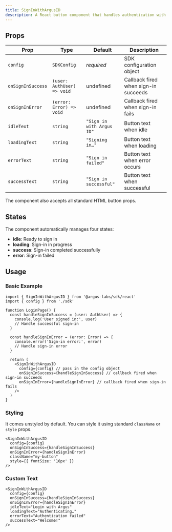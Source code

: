```yaml
---
title: SignInWithArgusID
description: A React button component that handles authentication with Argus ID.
---
```


## Props

| Prop              | Type                       | Default                   | Description                          |
| ----------------- | -------------------------- | ------------------------- | ------------------------------------ |
| `config`          | `SDKConfig`                | _required_                | SDK configuration object             |
| `onSignInSuccess` | `(user: AuthUser) => void` | undefined                 | Callback fired when sign-in succeeds |
| `onSignInError`   | `(error: Error) => void`   | undefined                 | Callback fired when sign-in fails    |
| `idleText`        | `string`                   | `"Sign in with Argus ID"` | Button text when idle                |
| `loadingText`     | `string`                   | `"Signing in…"`           | Button text when loading             |
| `errorText`       | `string`                   | `"Sign in failed"`        | Button text when error occurs        |
| `successText`     | `string`                   | `"Sign in successful"`    | Button text when successful          |

The component also accepts all standard HTML button props.

## States

The component automatically manages four states:

- **idle**: Ready to sign in
- **loading**: Sign-in in progress
- **success**: Sign-in completed successfully
- **error**: Sign-in failed

## Usage

### Basic Example

```tsx
import { SignInWithArgusID } from '@argus-labs/sdk/react'
import { config } from './sdk'

function LoginPage() {
  const handleSignInSuccess = (user: AuthUser) => {
    console.log('User signed in:', user)
    // Handle successful sign-in
  }

  const handleSignInError = (error: Error) => {
    console.error('Sign-in error:', error)
    // Handle sign-in error
  }

  return (
    <SignInWithArgusID
      config={config} // pass in the config object
      onSignInSuccess={handleSignInSuccess} // callback fired when sign-in succeeds
      onSignInError={handleSignInError} // callback fired when sign-in fails
    />
  )
}
```

### Styling

It comes unstyled by default. You can style it using standard `className` or `style` props.

```tsx
<SignInWithArgusID
  config={config}
  onSignInSuccess={handleSignInSuccess}
  onSignInError={handleSignInError}
  className="my-button"
  style={{ fontSize: '16px' }}
/>
```

### Custom Text

```tsx
<SignInWithArgusID
  config={config}
  onSignInSuccess={handleSignInSuccess}
  onSignInError={handleSignInError}
  idleText="Login with Argus"
  loadingText="Authenticating…"
  errorText="Authentication failed"
  successText="Welcome!"
/>
```
